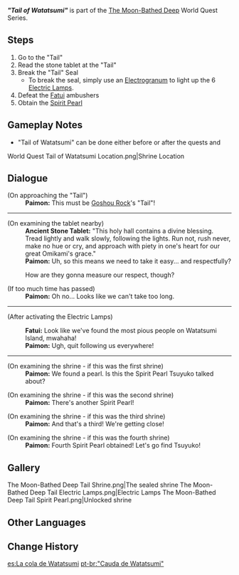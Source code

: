 {{Quest Infobox
|id            = 72148
|type          = World
|image         = World Quest Tail of Watatsumi.png
|chapter       = The Moon-Bathed Deep
|region        = Inazuma
|area          = Watatsumi Island
|startLocation = [[Watatsumi Island]], [[Inazuma]]
|prev          = The Moon-Bathed Deep (Quest)
|next          = "Heart of Watatsumi"
|concurrent    = "Eye of Watatsumi"
|concurrent2   = "Fang of Watatsumi"
|concurrent3   = "Fin of Watatsumi"
|characters    = Paimon; Traveler
|rewards       = Adventure EXP*250;Primogem*30;Hero's Wit*3;Mora*30,000;Spirit Pearl*1
}}
'''''"Tail of Watatsumi"''''' is part of the [[The Moon-Bathed Deep]] World Quest Series.

==Steps==
# Go to the "Tail"
# Read the stone tablet at the "Tail"
# Break the "Tail" Seal
#* To break the seal, simply use an [[Electrogranum]] to light up the 6 [[Electric Lamp]]s.
# Defeat the [[Fatui/Enemies|Fatui]] ambushers {{Enemy List|Fatui Skirmisher - Hydrogunner Legionnaire;Fatui Skirmisher - Cryogunner Legionnaire;Fatui Skirmisher - Pyroslinger Bracer}}
# Obtain the [[Spirit Pearl]]

==Gameplay Notes==
* "Tail of Watatsumi" can be done either before or after the quests {{LL|"Eye of Watatsumi"|,}} {{LL|"Fang of Watatsumi"|,}} and {{LL|"Fin of Watatsumi"|.}}
<gallery>
World Quest Tail of Watatsumi Location.png|Shrine Location
</gallery>

==Dialogue==
{{Quest Description|You must first break the five seals on [[Watatsumi Island]] if you wish to enter [[Enkanomiya]].}}
{{Dialogue Start}}
;(On approaching the "Tail")
:'''Paimon:''' This must be [[Goshou Rock]]'s "Tail"!
{{Dialogue End}}
----
{{Quest Description|update|An ancient stone tablet stands beside the shrine. Will there be anything of use written on it?}}
{{Dialogue Start}}
;(On examining the tablet nearby)
:'''Ancient Stone Tablet:''' "This holy hall contains a divine blessing. Tread lightly and walk slowly, following the lights. Run not, rush never, make no hue or cry, and approach with piety in one's heart for our great Omikami's grace."
:'''Paimon:''' Uh, so this means we need to take it easy... and respectfully?
:{{DIcon}} How are they gonna measure our respect, though?
{{Dialogue End}}
{{Quest Description|update|With the help of the stone tablet's instructions, perhaps breaking the shrine seal will not be a problem... Right?}}
{{Dialogue Start}}

;(If too much time has passed)
:'''Paimon:''' Oh no... Looks like we can't take too long.
{{Dialogue End}}
----
{{Dialogue Start}}
;(After activating the Electric Lamps)
{{Dialogue End}}
{{Quest Description|update|Fatui, Fatui everywhere... Do you really have to teach this lesson every time...}}
{{Dialogue Start}}
:'''Fatui:''' Look like we've found the most pious people on Watatsumi Island, mwahaha!
:'''Paimon:''' Ugh, quit following us everywhere!
{{Dialogue End}}
----
{{Quest Description|update|You have finally broken the shrine's seal, and the Spirit Pearl is yours to claim. Go forth and take it!}}
{{Dialogue Start}}
;(On examining the shrine - if this was the first shrine)
:'''Paimon:''' We found a pearl. Is this the Spirit Pearl Tsuyuko talked about?

;(On examining the shrine - if this was the second shrine)
:'''Paimon:''' There's another Spirit Pearl!

;(On examining the shrine - if this was the third shrine)
:'''Paimon:''' And that's a third! We're getting close!

;(On examining the shrine - if this was the fourth shrine)
:'''Paimon:''' Fourth Spirit Pearl obtained! Let's go find Tsuyuko!
{{Dialogue End}}

==Gallery==
<gallery>
The Moon-Bathed Deep Tail Shrine.png|The sealed shrine
The Moon-Bathed Deep Tail Electric Lamps.png|Electric Lamps
The Moon-Bathed Deep Tail Spirit Pearl.png|Unlocked shrine
</gallery>

==Other Languages==
{{Other Languages
|en      = "Tail of Watatsumi"
|zhs     = 「海祇之尾」
|zhs_rm  = "Hǎiqí zhī Wěi"
|zht     = 「海祇之尾」
|zht_rm  = "Hǎiqí zhī Wěi"
|zh_tl   = "Tail of Watatsumi"
|ja      = 「海祇の尾」
|ja_rm   = "Watatsumi no O"
|ja_tl   = "Tail of Watatsumi"
|ko      = 「와타츠미의 꼬리」
|ko_rm   = "Watacheumi-ui Kkori"
|ko_tl   = "Tail of Watatsumi"
|es      = La cola de Watatsumi
|es_tl   = The Tail of Watatsumi
|fr      = «&nbsp;Queue de Watatsumi&nbsp;»
|fr_tl   = "Tail of Watatsumi"
|ru      = «Хвост Ватацуми»
|ru_tl   = "Tail of Watatsumi"
|th      = "หางแห่ง Watatsumi"
|th_rm   = "Hang haeng Watatsumi"
|th_tl   = "Tail of Watatsumi"
|vi      = Đuôi Watatsumi
|vi_tl   = Watatsumi's Tail
|de      = „Schwanz von Watatsumi“
|de_tl   = "Tail of Watatsumi"
|id      = "Ekor Watatsumi"
|id_tl   = "Tail of Watatsumi"
|pt      = "Cauda de Watatsumi"
|pt_tl   = "Tail of Watatsumi"
|tr      = "Watatsumi'nin Kuyruğu"
|tr_tl   = 
|it      = Coda di Watatsumi
|it_tl   = Tail of Watatsumi
}}

==Change History==
{{Change History|2.1}}

[[es:La cola de Watatsumi]]
[[pt-br:"Cauda de Watatsumi"]]